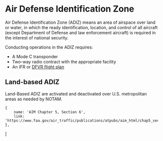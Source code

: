 

# Air Defense Identification Zone

Air Defense Identification Zone (ADIZ) means an area of airspace over land or
water, in which the ready identification, location, and control of all aircraft
(except Department of Defense and law enforcement aircraft) is required in the
interest of national security.

Conducting operations in the ADIZ requires:

-   A Mode C transponder
-   Two-way radio contract with the appropriate facility
-   An IFR or [DFVR flight plan](/topics/navigation/flightplans)

## Land-based ADIZ

Land-Based ADIZ are activated and deactivated over U.S. metropolitan areas as
needed by NOTAM.

    {
        name: 'AIM Chapter 5, Section 6',
        link: 'https://www.faa.gov/air_traffic/publications/atpubs/aim_html/chap5_section_6.html',
    },
]
